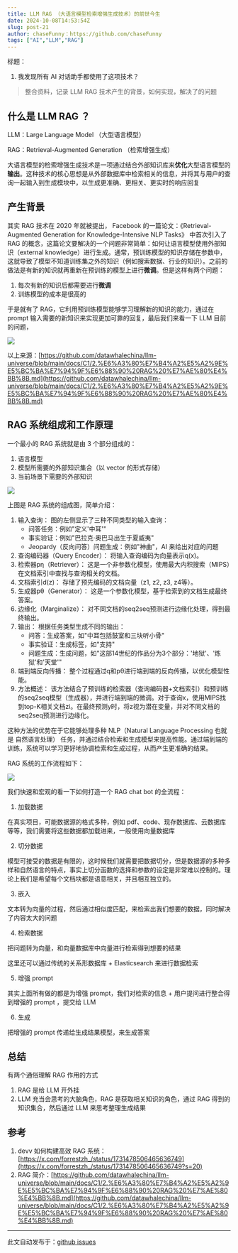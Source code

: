 ```yaml
---
title: LLM RAG （大语言模型检索增强生成技术）的前世今生
date: 2024-10-08T14:53:54Z
slug: post-21
author: chaseFunny：https://github.com/chaseFunny
tags: ["AI","LLM","RAG"]
---
```


标题：

1. 我发现所有 AI 对话助手都使用了这项技术？

> 整合资料，记录 LLM RAG 技术产生的背景，如何实现，解决了的问题


## 什么是 LLM RAG ？
LLM：Large Language Model （大型语言模型）

RAG：Retrieval-Augmented Generation （检索增强生成）

大语言模型的检索增强生成技术是一项通过结合外部知识库来**优化**大型语言模型的**输出**。这种技术的核心思想是从外部数据库中检索相关的信息，并将其与用户的查询一起输入到生成模块中，以生成更准确、更相关、更实时的响应回复

## 产生背景
其实 RAG 技术在 2020 年就被提出， Facebook 的一篇论文：《Retrieval-Augmented Generation for Knowledge-Intensive NLP Tasks》 中首次引入了 RAG 的概念，这篇论文要解决的一个问题非常简单：如何让语言模型使用外部知识（external knowledge）进行生成。通常，预训练模型的知识存储在参数中，这就导致了模型不知道训练集之外的知识（例如搜索数据、行业的知识）。之前的做法是有新的知识就再重新在预训练的模型上进行**微调**。但是这样有两个问题：

1. 每次有新的知识后都需要进行**微调**
2. 训练模型的成本是很高的

于是就有了 RAG，它利用预训练模型能够学习理解新的知识的能力，通过在 prompt 输入需要的新知识来实现更加可靠的回复，最后我们来看一下 LLM 目前的问题，

![](https://blog-1304565468.cos.ap-shanghai.myqcloud.com/work/1728353558736-1dcf2a98-dd73-4b9e-9b4c-188337a369b6.png)

以上来源：[https://github.com/datawhalechina/llm-universe/blob/main/docs/C1/2.%E6%A3%80%E7%B4%A2%E5%A2%9E%E5%BC%BA%E7%94%9F%E6%88%90%20RAG%20%E7%AE%80%E4%BB%8B.md](https://github.com/datawhalechina/llm-universe/blob/main/docs/C1/2.%E6%A3%80%E7%B4%A2%E5%A2%9E%E5%BC%BA%E7%94%9F%E6%88%90%20RAG%20%E7%AE%80%E4%BB%8B.md)

## RAG 系统组成和工作原理
一个最小的 RAG 系统就是由 3 个部分组成的：

1. 语言模型
2. 模型所需要的外部知识集合（以 vector 的形式存储）
3. 当前场景下需要的外部知识

![](https://blog-1304565468.cos.ap-shanghai.myqcloud.com/work/1728353764729-bb5d2fff-01ef-42c3-912c-6dd5caf7970c.jpeg)

上图是 RAG 系统的组成图，简单介绍：

1. 输入查询： 图的左侧显示了三种不同类型的输入查询：
    - 问答任务：例如"定义'中耳'"
    - 事实验证：例如"巴拉克·奥巴马出生于夏威夷"
    - Jeopardy（反向问答）问题生成：例如"神曲"，AI 来给出对应的问题
2. 查询编码器（Query Encoder）： 将输入查询编码为向量表示q(x)。
3. 检索器pη（Retriever）： 这是一个非参数化模型，使用最大内积搜索（MIPS）在文档索引中查找与查询相关的文档。
4. 文档索引d(z)： 存储了预先编码的文档向量（z1, z2, z3, z4等）。
5. 生成器pθ（Generator）： 这是一个参数化模型，基于检索到的文档生成最终答案。
6. 边缘化（Marginalize）： 对不同文档的seq2seq预测进行边缘化处理，得到最终输出。
7. 输出： 根据任务类型生成不同的输出：
    - 问答：生成答案，如"中耳包括鼓室和三块听小骨"
    - 事实验证：生成标签，如"支持"
    - 问题生成：生成问题，如"这部14世纪的作品分为3个部分：'地狱'、'炼狱'和'天堂'"
8. 端到端反向传播： 整个过程通过q和pθ进行端到端的反向传播，以优化模型性能。
9. 方法概述： 该方法结合了预训练的检索器（查询编码器+文档索引）和预训练的seq2seq模型（生成器），并进行端到端的微调。对于查询x，使用MIPS找到top-K相关文档zi。在最终预测y时，将z视为潜在变量，并对不同文档的seq2seq预测进行边缘化。

这种方法的优势在于它能够处理多种 NLP（Natural Language Processing 也就是 自然语言处理） 任务，并通过结合检索和生成模型来提高性能。通过端到端的训练，系统可以学习更好地协调检索和生成过程，从而产生更准确的结果。

RAG 系统的工作流程如下：

![](https://github.com/datawhalechina/llm-universe/raw/main/figures/C1-2-RAG.png)

我们快速和宏观的看一下如何打造一个 RAG chat bot 的全流程：

1. 加载数据

在真实项目，可能数据源的格式多种，例如 pdf、code、现存数据库、云数据库等等，我们需要将这些数据都加载进来，一般使用向量数据库

2. 切分数据

模型可接受的数据是有限的，这时候我们就需要把数据切分，但是数据源的多种多样和自然语言的特点，事实上切分函数的选择和参数的设定是非常难以控制的。理论上我们是希望每个文档块都是语意相关，并且相互独立的。

3. 嵌入

文本转为向量的过程，然后通过相似度匹配，来检索出我们想要的数据，同时解决了内容太大的问题

4. 检索数据

把问题转为向量，和向量数据库中向量进行检索得到想要的结果

这里还可以通过传统的关系形数据库 + Elasticsearch 来进行数据检索

5. 增强 prompt

其实上面所有做的都是为增强 prompt，我们对检索的信息 + 用户提问进行整合得到增强的 prompt ，提交给 LLM

6. 生成

把增强的 prompt 传递给生成结果模型，来生成答案



## 总结
有两个通俗理解 RAG 作用的方式

1.  RAG 是给 LLM 开外挂
2. LLM 充当会思考的大脑角色，RAG 是获取相关知识的角色，通过 RAG 得到的知识集合，然后通过 LLM 来思考整理生成结果

## 参考
1. devv 如何构建高效 RAG 系统：[https://x.com/forrestzh_/status/1731478506465636749](https://x.com/forrestzh_/status/1731478506465636749?s=20)
2. RAG 简介：[https://github.com/datawhalechina/llm-universe/blob/main/docs/C1/2.%E6%A3%80%E7%B4%A2%E5%A2%9E%E5%BC%BA%E7%94%9F%E6%88%90%20RAG%20%E7%AE%80%E4%BB%8B.md](https://github.com/datawhalechina/llm-universe/blob/main/docs/C1/2.%E6%A3%80%E7%B4%A2%E5%A2%9E%E5%BC%BA%E7%94%9F%E6%88%90%20RAG%20%E7%AE%80%E4%BB%8B.md)



---
此文自动发布于：<a href="https://github.com/coderPerseus/blog/issues/21" target="_blank">github issues</a>
